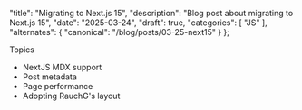   "title": "Migrating to Next.js 15",
  "description": "Blog post about migrating to Next.js 15",
  "date": "2025-03-24",
  "draft": true,
  "categories": [
    "JS"
  ],
  "alternates": {
    "canonical": "/blog/posts/03-25-next15"
  }
};



Topics
- NextJS MDX support 
- Post metadata 
- Page performance 
- Adopting RauchG's layout 


